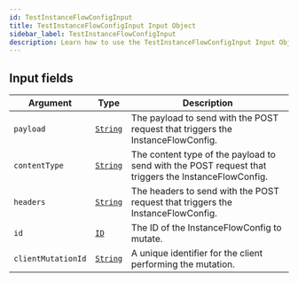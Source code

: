 ```yaml
---
id: TestInstanceFlowConfigInput
title: TestInstanceFlowConfigInput Input Object
sidebar_label: TestInstanceFlowConfigInput
description: Learn how to use the TestInstanceFlowConfigInput Input Object for Builder's API.
---
```


## Input fields

| Argument           | Type                                     | Description                                                                                         |
| ------------------ | ---------------------------------------- | --------------------------------------------------------------------------------------------------- |
| `payload`          | [`String`](/composer/builder/api/schema/scalar/String.mdx) | The payload to send with the POST request that triggers the InstanceFlowConfig.                     |
| `contentType`      | [`String`](/composer/builder/api/schema/scalar/String.mdx) | The content type of the payload to send with the POST request that triggers the InstanceFlowConfig. |
| `headers`          | [`String`](/composer/builder/api/schema/scalar/String.mdx) | The headers to send with the POST request that triggers the InstanceFlowConfig.                     |
| `id`               | [`ID`](/composer/builder/api/schema/scalar/ID.mdx)         | The ID of the InstanceFlowConfig to mutate.                                                         |
| `clientMutationId` | [`String`](/composer/builder/api/schema/scalar/String.mdx) | A unique identifier for the client performing the mutation.                                         |
